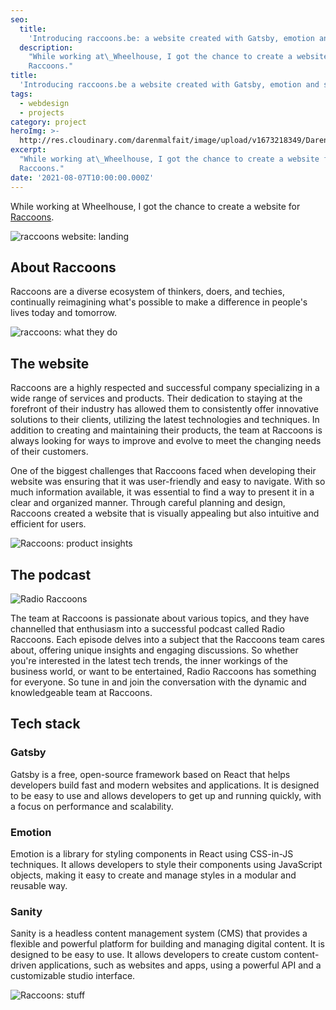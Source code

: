 ```yaml
---
seo:
  title:
    'Introducing raccoons.be: a website created with Gatsby, emotion and sanity'
  description:
    "While working at\_Wheelhouse, I got the chance to create a website for
    Raccoons."
title:
  'Introducing raccoons.be a website created with Gatsby, emotion and sanity'
tags:
  - webdesign
  - projects
category: project
heroImg: >-
  http://res.cloudinary.com/darenmalfait/image/upload/v1673218349/Daren_plastic_raccoons_solid_background_Pixar_style_3d_render_b7faa502-39b5-49a5-b387-d579665f7693_ij125s.png
excerpt:
  "While working at\_Wheelhouse, I got the chance to create a website for
  Raccoons."
date: '2021-08-07T10:00:00.000Z'
---
```


While working at Wheelhouse, I got the chance to create a website for
[Raccoons](https://www.raccoons.be/ 'raccoons').

![raccoons website: landing](http://res.cloudinary.com/darenmalfait/image/upload/v1673217543/raccoons-1_ezhprp.png 'raccoons website: landing')

## About Raccoons

Raccoons are a diverse ecosystem of thinkers, doers, and techies, continually
reimagining what's possible to make a difference in people's lives today and
tomorrow.

![raccoons: what they do](http://res.cloudinary.com/darenmalfait/image/upload/v1673217604/raccoons-2_vg4zkt.png 'raccoons: what they do')

## The website

Raccoons are a highly respected and successful company specializing in a wide
range of services and products. Their dedication to staying at the forefront of
their industry has allowed them to consistently offer innovative solutions to
their clients, utilizing the latest technologies and techniques. In addition to
creating and maintaining their products, the team at Raccoons is always looking
for ways to improve and evolve to meet the changing needs of their customers.

One of the biggest challenges that Raccoons faced when developing their website
was ensuring that it was user-friendly and easy to navigate. With so much
information available, it was essential to find a way to present it in a clear
and organized manner. Through careful planning and design, Raccoons created a
website that is visually appealing but also intuitive and efficient for users.

![Raccoons: product insights](http://res.cloudinary.com/darenmalfait/image/upload/v1673218037/raccoons-3_xxtms4.png 'Raccoons: product insights')

## The podcast

![Radio Raccoons](http://res.cloudinary.com/darenmalfait/image/upload/v1673218096/raccoons-5_qft0xk.png 'Radio Raccoons')

The team at Raccoons is passionate about various topics, and they have
channelled that enthusiasm into a successful podcast called Radio Raccoons. Each
episode delves into a subject that the Raccoons team cares about, offering
unique insights and engaging discussions. So whether you're interested in the
latest tech trends, the inner workings of the business world, or want to be
entertained, Radio Raccoons has something for everyone. So tune in and join the
conversation with the dynamic and knowledgeable team at Raccoons.

## Tech stack

### Gatsby

Gatsby is a free, open-source framework based on React that helps developers
build fast and modern websites and applications. It is designed to be easy to
use and allows developers to get up and running quickly, with a focus on
performance and scalability.

### Emotion

Emotion is a library for styling components in React using CSS-in-JS techniques.
It allows developers to style their components using JavaScript objects, making
it easy to create and manage styles in a modular and reusable way.

### Sanity

Sanity is a headless content management system (CMS) that provides a flexible
and powerful platform for building and managing digital content. It is designed
to be easy to use. It allows developers to create custom content-driven
applications, such as websites and apps, using a powerful API and a customizable
studio interface.

![Raccoons: stuff](http://res.cloudinary.com/darenmalfait/image/upload/v1673218390/raccoons-4_an1hcn.png 'Raccoons: stuff')
